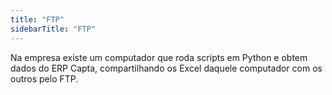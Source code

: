 ```yaml
---
title: "FTP"
sidebarTitle: "FTP"
---
```


Na empresa existe um computador que roda scripts em Python e obtem dados do ERP Capta, compartilhando os Excel daquele computador com os outros pelo FTP.

